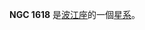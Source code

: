 {{NGCInfoBox|NGCID=NGC 1618|發現者=弗里德里希·威廉·赫歇爾|發現日期=1786年2月1日|其他編號=MCG -1-12-34 IRAS04336-0314|曆元=J2000.0|赤經=4時36分6.6秒
|赤緯=-3°8'55"|星座=波江座|星體=星系|星等=12.7|表面亮度=13.3|藍等=13.5}}

'''NGC 1618''' 是[[波江座|波江座]]的一個[[星系|星系]]。

{{NGCReference|1618}}
{{Catalogs|NGC=1618}}
